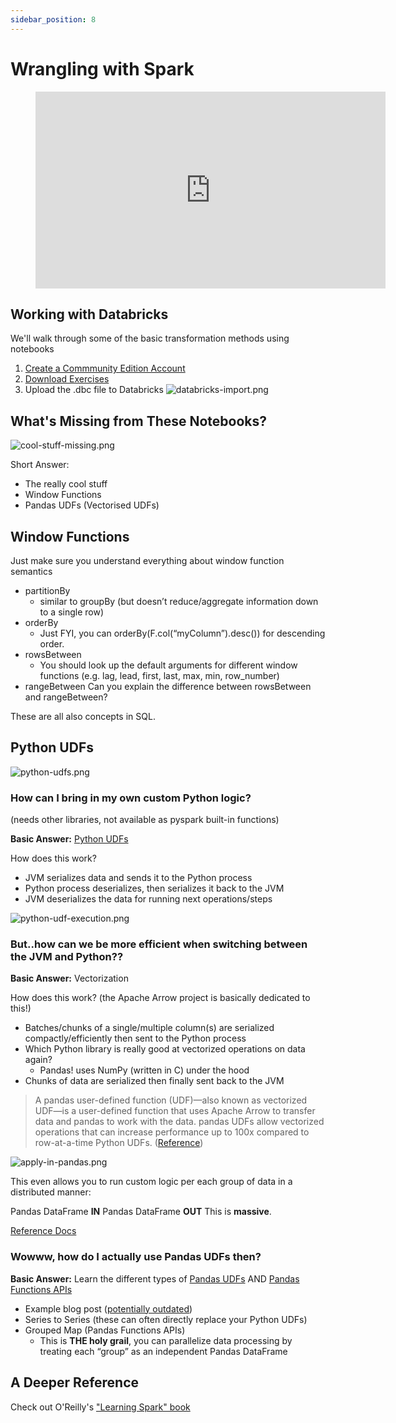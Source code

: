 ```yaml
---
sidebar_position: 8
---
```

# Wrangling with Spark

<div style={{textAlign: 'center'}}>

<figure class="video-container">
    <iframe width="560" height="315" src="https://www.youtube.com/embed/r418tWNnAq8" title="YouTube video player" frameborder="0" allow="accelerometer; autoplay; clipboard-write; encrypted-media; gyroscope; picture-in-picture" allowfullscreen></iframe>
</figure>

</div>



## Working with Databricks
We'll walk through some of the basic transformation methods using notebooks

1. [Create a Commmunity Edition Account](https://community.cloud.databricks.com/login.html)
2. [Download Exercises](https://github.com/data-derp/small-exercises/raw/master/databricks-spark-certification.dbc)
3. Upload the .dbc file to Databricks
    ![databricks-import.png](./assets/databricks-import.png)

## What's Missing from These Notebooks?
<div style={{textAlign: 'center'}}>

![cool-stuff-missing.png](./assets/cool-stuff-missing.png)

</div>

Short Answer:
* The really cool stuff
* Window Functions
* Pandas UDFs (Vectorised UDFs)

## Window Functions
Just make sure you understand everything about window function semantics

* partitionBy
  * similar to groupBy (but doesn’t reduce/aggregate information down to a single row)
* orderBy
  * Just FYI, you can orderBy(F.col(“myColumn”).desc()) for descending order.
* rowsBetween
  * You should look up the default arguments for different window functions (e.g. lag, lead, first, last, max, min, row_number)
* rangeBetween
  Can you explain the difference between rowsBetween and rangeBetween?

These are all also concepts in SQL.

## Python UDFs

<div style={{textAlign: 'center'}}>

![python-udfs.png](./assets/python-udfs.png)

</div>

### How can I bring in my own custom Python logic?
(needs other libraries, not available as pyspark built-in functions)

**Basic Answer:** [Python UDFs](https://docs.databricks.com/spark/latest/spark-sql/udf-python-pandas.html)

How does this work? 
  * JVM serializes data and sends it to the Python process 
  * Python process deserializes, then serializes it back to the JVM 
  * JVM deserializes the data for running next operations/steps

<div style={{textAlign: 'center'}}>

![python-udf-execution.png](./assets/python-udf-execution.png)

</div>

### But..how can we be more efficient when switching between the JVM and Python??
**Basic Answer:** Vectorization

How does this work? (the Apache Arrow project is basically dedicated to this!)
* Batches/chunks of a single/multiple column(s) are serialized compactly/efficiently then sent to the Python process
* Which Python library is really good at vectorized operations on data again?
  * Pandas! uses NumPy (written in C) under the hood
* Chunks of data are serialized then finally sent back to the JVM

> A pandas user-defined function (UDF)—also known as vectorized UDF—is a user-defined function that uses Apache Arrow to transfer data and pandas to work with the data. pandas UDFs allow vectorized operations that can increase performance up to 100x compared to row-at-a-time Python UDFs. ([Reference](https://docs.databricks.com/spark/latest/spark-sql/udf-python-pandas.html#pandas-user-defined-functions))

<div style={{textAlign: 'center'}}>

![apply-in-pandas.png](./assets/apply-in-pandas.png)

</div>


This even allows you to run custom logic per each group of data in a distributed manner:

Pandas DataFrame **IN**
Pandas DataFrame **OUT**
This is **massive**.

[Reference Docs](https://docs.databricks.com/spark/latest/spark-sql/pandas-function-apis.html)


### Wowww, how do I actually use Pandas UDFs then?
**Basic Answer:** Learn the different types of [Pandas UDFs](https://docs.databricks.com/spark/latest/spark-sql/udf-python-pandas.html) AND [Pandas Functions APIs](https://docs.databricks.com/spark/latest/spark-sql/pandas-function-apis.html)

* Example blog post ([potentially outdated](https://databricks.com/blog/2017/10/30/introducing-vectorized-udfs-for-pyspark.html))
* Series to Series (these can often directly replace your Python UDFs)
* Grouped Map (Pandas Functions APIs)
  * This is **THE holy grail**, you can parallelize data processing by treating each “group” as an independent Pandas DataFrame

## A Deeper Reference
Check out O'Reilly's ["Learning Spark" book](https://www.oreilly.com/library/view/learning-spark/9781449359034/)